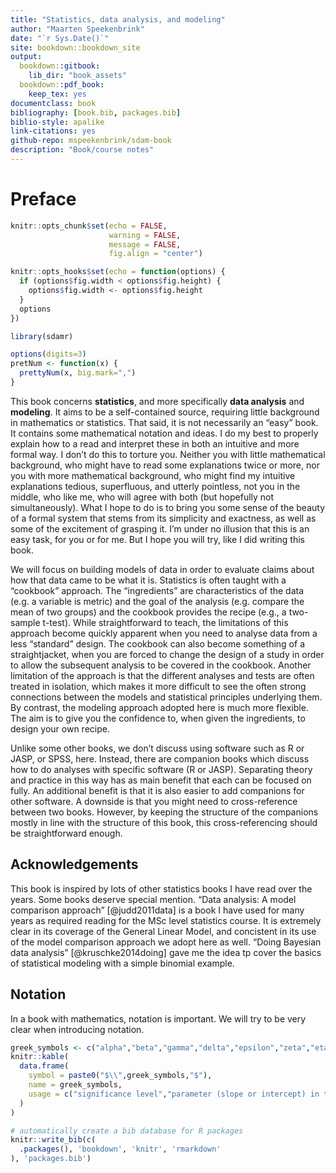 ```yaml
---
title: "Statistics, data analysis, and modeling"
author: "Maarten Speekenbrink"
date: "`r Sys.Date()`"
site: bookdown::bookdown_site
output:
  bookdown::gitbook:
    lib_dir: "book_assets"
  bookdown::pdf_book:
    keep_tex: yes
documentclass: book
bibliography: [book.bib, packages.bib]
biblio-style: apalike
link-citations: yes
github-repo: mspeekenbrink/sdam-book
description: "Book/course notes"
---
```


# Preface {-}

```r
knitr::opts_chunk$set(echo = FALSE,
                      warning = FALSE,
                      message = FALSE,
                      fig.align = "center")

knitr::opts_hooks$set(echo = function(options) {
  if (options$fig.width < options$fig.height) {
    options$fig.width <- options$fig.height
  }
  options
})

library(sdamr)
```

```r
options(digits=3)
pretNum <- function(x) {
  prettyNum(x, big.mark=",")
}
```

This book concerns __statistics__, and more specifically __data analysis__ and __modeling__. It aims to be a self-contained source, requiring little background in mathematics or statistics. That said, it is not necessarily an "easy" book. It contains some mathematical notation and ideas. I do my best to properly explain how to a read and interpret these in both an intuitive and more formal way. I don't do this to torture you. Neither you with little mathematical background, who might have to read some explanations twice or more, nor you with more mathematical background, who might find my intuitive explanations tedious, superfluous, and utterly pointless, not you in the middle, who like me, who will agree with both (but hopefully not simultaneously). What I hope to do is to bring you some sense of the beauty of a formal system that stems from its simplicity and exactness, as well as some of the excitement of grasping it. I'm under no illusion that this is an easy task, for you or for me. But I hope you will try, like I did writing this book.

We will focus on building models of data in order to evaluate claims about how that data came to be what it is. Statistics is often taught with a "cookbook" approach. The "ingredients" are characteristics of the data (e.g. a variable is metric) and the goal of the analysis (e.g. compare the mean of two groups) and the cookbook provides the recipe (e.g., a two-sample t-test). While straightforward to teach, the limitations of this approach become quickly apparent when you need to analyse data from a less "standard" design. The cookbook can also become something of a straightjacket, when you are forced to change the design of a study in order to allow the subsequent analysis to be covered in the cookbook. Another limitation of the approach is that the different analyses and tests are often treated in isolation, which makes it more difficult to see the often strong connections between the models and statistical principles underlying them. By contrast, the modeling approach adopted here is much more flexible. The aim is to give you the confidence to, when given the ingredients, to design your own recipe.

Unlike some other books, we don't discuss using software such as R or JASP, or SPSS, here. Instead, there are companion books which discuss how to do analyses with specific software (R or JASP). Separating theory and practice in this way has as main benefit that each can be focused on fully. An additional benefit is that it is also easier to add companions for other software. A downside is that you might need to cross-reference between two books. However, by keeping the structure of the companions mostly in line with the structure of this book, this cross-referencing should be straightforward enough. 

## Acknowledgements {-}

This book is inspired by lots of other statistics books I have read over the years. Some books deserve special mention. "Data analysis: A model comparison approach" [@judd2011data] is a book I have used for many years as required reading for the MSc level statistics course. It is extremely clear in its coverage of the General Linear Model, and concistent in its use of the model comparison approach we adopt here as well. "Doing Bayesian data analysis" [@kruschke2014doing] gave me the idea tp cover the basics of statistical modeling with a simple binomial example.

## Notation {-}

In a book with mathematics, notation is important. We will try to be very clear when introducing notation.

```r
greek_symbols <- c("alpha","beta","gamma","delta","epsilon","zeta","eta","theta","iota","kappa","lambda","mu","nu","xi","omicron","pi","rho","sigma","tau","upsilon","phi","chi","psi","omega")
knitr::kable(
  data.frame(
    symbol = paste0("$\\",greek_symbols,"$"),
    name = greek_symbols,
    usage = c("significance level","parameter (slope or intercept) in the General Linear Model","","error","","","a parameter in general","","","","mean","","","","","correlation","standard deviation","","","","","Chi-squared distribution","","")
  )
)
```

```r
# automatically create a bib database for R packages
knitr::write_bib(c(
  .packages(), 'bookdown', 'knitr', 'rmarkdown'
), 'packages.bib')
```
